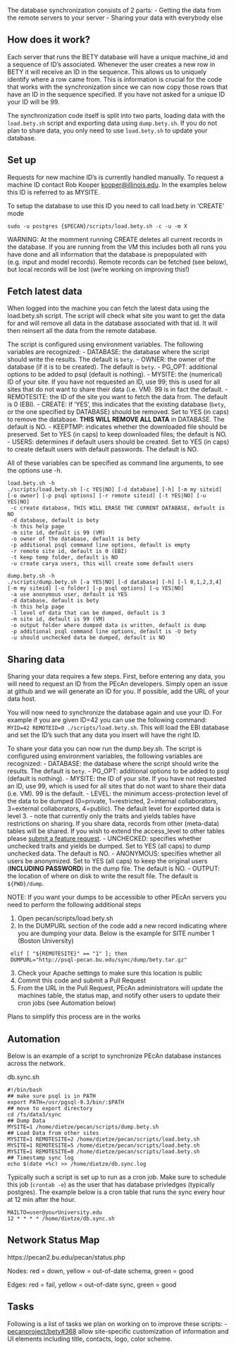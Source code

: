 The database synchronization consists of 2 parts:
- Getting the data from the remote servers to your server
- Sharing your data with everybody else

## How does it work?

Each server that runs the BETY database will have a unique machine_id and a sequence of ID's associated. Whenever the user creates a new row in BETY it will receive an ID in the sequence. This allows us to uniquely identify where a row came from. This is information is crucial for the code that works with the synchronization since we can now copy those rows that have an ID in the sequence specified. If you have not asked for a unique ID your ID will be 99.

The synchronization code itself is split into two parts, loading data with the `load.bety.sh` script and exporting data using `dump.bety.sh`. If you do not plan to share data, you only need to use `load.bety.sh` to update your database.

## Set up

Requests for new machine ID's is currently handled manually. To request a machine ID contact Rob Kooper <kooper@illinois.edu>. In the examples below this ID is referred to as MYSITE.

To setup the database to use this ID you need to call load.bety in 'CREATE' mode

```
sudo -u postgres {$PECAN}/scripts/load.bety.sh -c -u -m X 
```
WARNING: At the momment running CREATE deletes all current records in the database. If you are running from the VM this includes both all runs you have done and all information that the database is prepopulated with (e.g. input and model records). Remote records can be fetched (see below), but local records will be lost (we're working on improving this!)

## Fetch latest data

When logged into the machine you can fetch the latest data using the load.bety.sh script. The script will check what site you want to get the data for and will remove all data in the database associated with that id. It will then reinsert all the data from the remote database.

The script is configured using environment variables.  The following variables are recognized:
- DATABASE: the database where the script should write the results.  The default is `bety`.
- OWNER: the owner of the database (if it is to be created).  The default is `bety`.
- PG_OPT: additional options to be added to psql (default is nothing).
- MYSITE: the (numerical) ID of your site.  If you have not requested an ID, use 99; this is used for all sites that do not want to share their data (i.e. VM). 99 is in fact the default.
- REMOTESITE: the ID of the site you want to fetch the data from.  The default is 0 (EBI).
- CREATE: If 'YES', this indicates that the existing database (`bety`, or the one specified by DATABASE) should be removed. Set to YES (in caps) to remove the database.  **THIS WILL REMOVE ALL DATA** in DATABASE.  The default is NO.
- KEEPTMP: indicates whether the downloaded file should be preserved.  Set to YES (in caps) to keep downloaded files; the default is NO.
- USERS: determines if default users should be created.  Set to YES (in caps) to create default users with default passwords.  The default is NO.

All of these variables can be specified as command line arguments, to see the options use -h.

```
load.bety.sh -h
./scripts/load.bety.sh [-c YES|NO] [-d database] [-h] [-m my siteid] [-o owner] [-p psql options] [-r remote siteid] [-t YES|NO] [-u YES|NO]
 -c create database, THIS WILL ERASE THE CURRENT DATABASE, default is NO
 -d database, default is bety
 -h this help page
 -m site id, default is 99 (VM)
 -o owner of the database, default is bety
 -p additional psql command line options, default is empty
 -r remote site id, default is 0 (EBI)
 -t keep temp folder, default is NO
 -u create carya users, this will create some default users

dump.bety.sh -h
./scripts/dump.bety.sh [-a YES|NO] [-d database] [-h] [-l 0,1,2,3,4] [-m my siteid] [-o folder] [-p psql options] [-u YES|NO]
 -a use anonymous user, default is YES
 -d database, default is bety
 -h this help page
 -l level of data that can be dumped, default is 3
 -m site id, default is 99 (VM)
 -o output folder where dumped data is written, default is dump
 -p additional psql command line options, default is -U bety
 -u should unchecked data be dumped, default is NO
```

## Sharing data

Sharing your data requires a few steps. First, before entering any data, you will need to request an ID from the PEcAn developers. Simply open an issue at github and we will generate an ID for you.  If possible, add the URL of your data host.

You will now need to synchronize the database again and use your ID.  For example if you are given ID=42 you can use the following command: `MYID=42 REMOTEID=0 ./scripts/load.bety.sh`. This will load the EBI database and set the ID's such that any data you insert will have the right ID.

To share your data you can now run the dump.bey.sh. The script is configured using environment variables, the following variables are recognized:
- DATABASE: the database where the script should write the results.  The default is `bety`.
- PG_OPT: additional options to be added to psql (default is nothing).
- MYSITE: the ID of your site.  If you have not requested an ID, use 99, which is used for all sites that do not want to share their data (i.e. VM).  99 is the default.
- LEVEL: the minimum access-protection level of the data to be dumped (0=private, 1=restricted, 2=internal collaborators, 3=external collaborators, 4=public).  The default level for exported data is level 3.
   - note that currently only the traits and yields tables have restrictions on sharing. If you share data, records from other (meta-data) tables will be shared. If you wish to extend the access_level to other tables please [submit a feature request](https://github.com/pecanproject/bety/issues/new).
- UNCHECKED: specifies whether unchecked traits and yields be dumped.  Set to YES (all caps) to dump unchecked data.  The default is NO.
- ANONYMOUS: specifies whether all users be anonymized.  Set to YES (all caps) to keep the original users (**INCLUDING PASSWORD**) in the dump file.  The default is NO.
- OUTPUT: the location of where on disk to write the result file.  The default is `${PWD}/dump`.

NOTE: If you want your dumps to be accessible to other PEcAn servers you need to perform the following additional steps

1. Open pecan/scripts/load.bety.sh
2. In the DUMPURL section of the code add a new record indicating where you are dumping your data. Below is the example for SITE number 1 (Boston University)
```
 elif [ "${REMOTESITE}" == "1" ]; then
 DUMPURL="http://psql-pecan.bu.edu/sync/dump/bety.tar.gz"
```
3. Check your Apache settings to make sure this location is public
4. Commit this code and submit a Pull Request
5. From the URL in the Pull Request, PEcAn administrators will update the machines table, the status map, and notify other users to update their cron jobs (see Automation below)

Plans to simplify this process are in the works

## Automation

Below is an example of a script to synchronize PEcAn database instances across the network.

db.sync.sh
```
#!/bin/bash 
## make sure psql is in PATH
export PATH=/usr/pgsql-9.3/bin/:$PATH 
## move to export directory
cd /fs/data3/sync 
## Dump Data
MYSITE=1 /home/dietze/pecan/scripts/dump.bety.sh 
## Load Data from other sites
MYSITE=1 REMOTESITE=2 /home/dietze/pecan/scripts/load.bety.sh 
MYSITE=1 REMOTESITE=5 /home/dietze/pecan/scripts/load.bety.sh 
MYSITE=1 REMOTESITE=0 /home/dietze/pecan/scripts/load.bety.sh 
## Timestamp sync log
echo $(date +%c) >> /home/dietze/db.sync.log
```

Typically such a script is set up to run as a cron job. Make sure to schedule this job (```crontab -e```) as the user that has database privledges (typically postgres). The example below is a cron table that runs the sync every hour at 12 min after the hour.

```
MAILTO=user@yourUniversity.edu
12 * * * * /home/dietze/db.sync.sh
```

## Network Status Map

https://pecan2.bu.edu/pecan/status.php

Nodes: red = down, yellow = out-of-date schema, green = good

Edges: red = fail, yellow = out-of-date sync, green = good


## Tasks

Following is a list of tasks we plan on working on to improve these scripts:
- [pecanproject/bety#368](https://github.com/PecanProject/bety/issues/368) allow site-specific customization of information and UI elements including title, contacts, logo, color scheme.